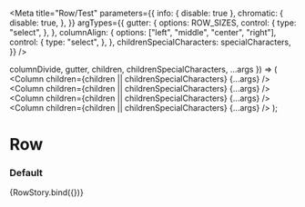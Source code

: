 

<Meta
  title="Row/Test"
  parameters={{
    info: { disable: true },
    chromatic: {
      disable: true,
    },
  }}
  argTypes={{
    gutter: {
      options: ROW_SIZES,
      control: {
        type: "select",
      },
    },
    columnAlign: {
      options: ["left", "middle", "center", "right"],
      control: {
        type: "select",
      },
    },
    childrenSpecialCharacters: specialCharacters,
  }}
/>

  columnDivide,
  gutter,
  children,
  childrenSpecialCharacters,
  ...args
}) => (
  <Row columnDivide={columnDivide} gutter={gutter}>
    <Column children={children || childrenSpecialCharacters} {...args} />
    <Column children={children || childrenSpecialCharacters} {...args} />
    <Column children={children || childrenSpecialCharacters} {...args} />
    <Column children={children || childrenSpecialCharacters} {...args} />
  </Row>
);

# Row

### Default

<Canvas>
  <Story
    name="default"
    args={{
      columnDivide: true,
      gutter: Row.defaultProps.gutter,
      columnAlign: Column.defaultProps.columnAlign,
      columnOffset: Column.defaultProps.columnOffset,
      columnSpan: Column.defaultProps.columnSpan,
      children: "content",
      childrenSpecialCharacters: undefined,
    }}
  >
    {RowStory.bind({})}
  </Story>
</Canvas>
